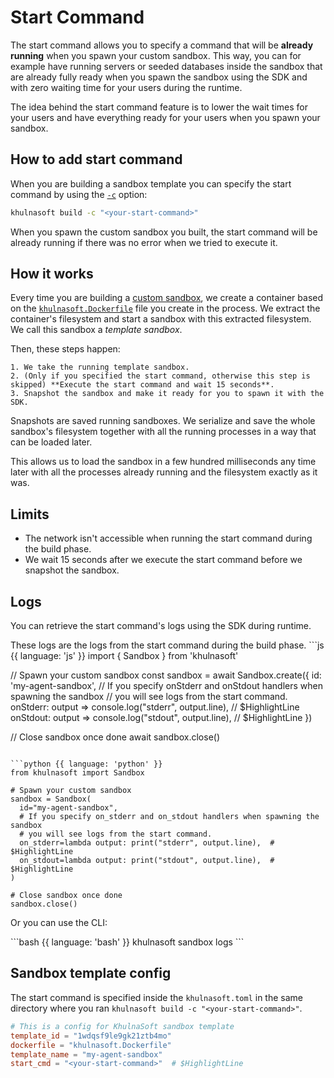 # Start Command
The start command allows you to specify a command that will be **already running** when you spawn your custom sandbox.
This way, you can for example have running servers or seeded databases inside the sandbox that are already fully ready when you spawn the sandbox using the SDK and with zero waiting time for your users during the runtime.

The idea behind the start command feature is to lower the wait times for your users and have everything ready for your users when you spawn your sandbox.


## How to add start command

When you are building a sandbox template you can specify the start command by using the [`-c`](/docs/sdk-reference/cli/v1.0.9/template#khulnasoft-template-build) option:

```bash
khulnasoft build -c "<your-start-command>"
```

When you spawn the custom sandbox you built, the start command will be already running if there was no error when we tried to execute it.


## How it works
Every time you are building a [custom sandbox](/docs/sandbox-template), we create a container based on the [`khulnasoft.Dockerfile`](/docs/sandbox-template#3-customize-khulnasoft-dockerfile) file you create in the process.
We extract the container's filesystem and start a sandbox with this extracted filesystem.
We call this sandbox a _template sandbox_.

Then, these steps happen:

    1. We take the running template sandbox.
    2. (Only if you specified the start command, otherwise this step is skipped) **Execute the start command and wait 15 seconds**.
    3. Snapshot the sandbox and make it ready for you to spawn it with the SDK.


<Note title="Sandbox Snapshot">
Snapshots are saved running sandboxes. We serialize and save the whole sandbox's filesystem together with all the running processes in a way that can be loaded later.

This allows us to load the sandbox in a few hundred milliseconds any time later with all the processes already running and the filesystem exactly as it was.
</Note>


## Limits
- The network isn't accessible when running the start command during the build phase.
- We wait 15 seconds after we execute the start command before we snapshot the sandbox.


## Logs
You can retrieve the start command's logs using the SDK during runtime.

<Note>
These logs are the logs from the start command during the build phase.
</Note>

<CodeGroup title="Check start command logs" isRunnable={false}>
```js {{ language: 'js' }}
import { Sandbox } from 'khulnasoft'

// Spawn your custom sandbox
const sandbox = await Sandbox.create({
  id: 'my-agent-sandbox',
  // If you specify onStderr and onStdout handlers when spawning the sandbox
  // you will see logs from the start command.
  onStderr: output => console.log("stderr", output.line), // $HighlightLine
  onStdout: output => console.log("stdout", output.line), // $HighlightLine
})

// Close sandbox once done
await sandbox.close()
```

```python {{ language: 'python' }}
from khulnasoft import Sandbox

# Spawn your custom sandbox
sandbox = Sandbox(
  id="my-agent-sandbox",
  # If you specify on_stderr and on_stdout handlers when spawning the sandbox
  # you will see logs from the start command.
  on_stderr=lambda output: print("stderr", output.line),  # $HighlightLine
  on_stdout=lambda output: print("stdout", output.line),  # $HighlightLine
)

# Close sandbox once done
sandbox.close()
```
</CodeGroup>

Or you can use the CLI:

<CodeGroup isTerminalCommand>
```bash {{ language: 'bash' }}
khulnasoft sandbox logs <sandbox-id>
```
</CodeGroup>

## Sandbox template config
The start command is specified inside the `khulnasoft.toml` in the same directory where you ran `khulnasoft build -c "<your-start-command>"`.
<CodeGroup isFileName title="khulnasoft.toml" isRunnable={false}>
```toml
# This is a config for KhulnaSoft sandbox template
template_id = "1wdqsf9le9gk21ztb4mo"
dockerfile = "khulnasoft.Dockerfile"
template_name = "my-agent-sandbox"
start_cmd = "<your-start-command>"  # $HighlightLine
```
</CodeGroup>
